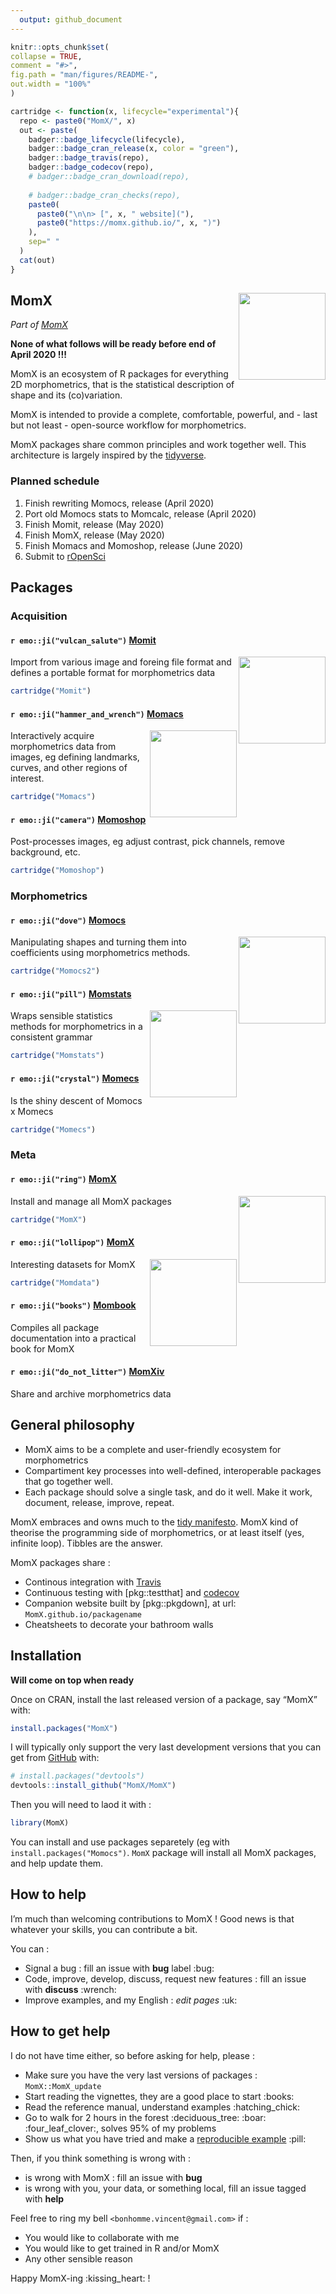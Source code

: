 ```yaml
---
  output: github_document
---
```


<!-- README.md is generated from README.Rmd. Please edit that file -->

```r
knitr::opts_chunk$set(
collapse = TRUE,
comment = "#>",
fig.path = "man/figures/README-",
out.width = "100%"
)
```

```r
cartridge <- function(x, lifecycle="experimental"){
  repo <- paste0("MomX/", x)
  out <- paste(
    badger::badge_lifecycle(lifecycle),
    badger::badge_cran_release(x, color = "green"),
    badger::badge_travis(repo),
    badger::badge_codecov(repo),
    # badger::badge_cran_download(repo),
    
    # badger::badge_cran_checks(repo),
    paste0(
      paste0("\n\n> [", x, " website]("),
      paste0("https://momx.github.io/", x, ")")
    ),
    sep=" "
  )
  cat(out)
}
```

## MomX <a href='http://momx.github.io/MomX'><img src='man/figures/logo.png' align="right" height="139" /></a>

*Part of [MomX](https://momx.github.io/MomX/)*

**None of what follows will be ready before end of April 2020 !!!**

MomX is an ecosystem of R packages for everything 2D morphometrics, that
is the statistical description of shape and its (co)variation. 

MomX is
intended to provide a complete, comfortable, powerful, and - last but
not least - open-source workflow for morphometrics.

MomX packages share common principles and work together well. This
architecture is largely inspired by the
[tidyverse](https://tidyverse.org).

### Planned schedule

1. Finish rewriting Momocs, release (April 2020)
2. Port old Momocs stats to Momcalc, release (April 2020)
3. Finish Momit, release (May 2020)
4. Finish MomX, release (May 2020)
5. Finish Momacs and Momoshop, release (June 2020)
6. Submit to [rOpenSci](https://ropensci.org/)

## Packages
### Acquisition

#### `r emo::ji("vulcan_salute")` [Momit](https://github.com/MomX/Momit)

<a href='http://momx.github.io/Momit'><img src='https://raw.githubusercontent.com/MomX/Momit/master/man/figures/logo.png' align="right" height="139" /></a>

Import from various image and foreing file format and defines a portable format for morphometrics data

```r
cartridge("Momit")
```

#### `r emo::ji("hammer_and_wrench")` [Momacs](https://github.com/MomX/Momacs)

<a href='http://momx.github.io/Momacs'><img src='https://raw.githubusercontent.com/MomX/Momacs/master/man/figures/logo.png' align="right" height="139" /></a>

Interactively acquire morphometrics data from images, eg defining landmarks, curves, and other regions of interest.

```r
cartridge("Momacs")
```

#### `r emo::ji("camera")` [Momoshop](https://github.com/MomX/Momoshop)

Post-processes images, eg adjust contrast, pick channels, remove background, etc.

```r
cartridge("Momoshop")
```

### Morphometrics
#### `r emo::ji("dove")` [Momocs](https://github.com/MomX/Momocs)
<a href='http://momx.github.io/Momocs2'><img src='https://raw.githubusercontent.com/MomX/Momocs2/master/man/figures/logo.png' align="right" height="139" /></a>

Manipulating shapes and turning them into coefficients using morphometrics methods.

```r
cartridge("Momocs2")
```


#### `r emo::ji("pill")` [Momstats](https://github.com/MomX/Momstats)

<a href='http://momx.github.io/Momstats'><img src='https://raw.githubusercontent.com/MomX/Momstats/master/man/figures/logo.png' align="right" height="139" /></a>

Wraps sensible statistics methods for morphometrics in a consistent grammar

```r
cartridge("Momstats")
```

#### `r emo::ji("crystal")` [Momecs](https://github.com/MomX/Momecs)
Is the shiny descent of Momocs x Momecs

```r
cartridge("Momecs")
```

### Meta
#### `r emo::ji("ring")` [MomX](https://github.com/MomX/MomX)

<a href='http://momx.github.io/MomX'><img src='https://raw.githubusercontent.com/MomX/MomX/master/man/figures/logo.png' align="right" height="139" /></a>

Install and manage all MomX packages

```r
cartridge("MomX")
```

#### `r emo::ji("lollipop")` [MomX](https://github.com/MomX/Momdata)

<a href='http://momx.github.io/Momdata'><img src='https://raw.githubusercontent.com/MomX/Momdata/master/man/figures/logo.png' align="right" height="139" /></a>

Interesting datasets for MomX

```r
cartridge("Momdata")
```

#### `r emo::ji("books")` [Mombook](https://github.com/MomX/Momocs)

Compiles all package documentation into a practical book for MomX

#### `r emo::ji("do_not_litter")` [MomXiv](https://github.com/MomX/MomXiv)

Share and archive morphometrics data


## General philosophy
* MomX aims to be a complete and user-friendly ecosystem for morphometrics
* Compartiment key processes into well-defined, interoperable packages that go together well.
* Each package should solve a single task, and do it well. Make it work, document, release, improve, repeat.

MomX embraces and owns much to the [tidy manifesto](https://cran.r-project.org/web/packages/tidyverse/vignettes/manifesto.html). MomX kind of theorise the programming side of morphometrics, or at least itself (yes, infinite loop). Tibbles are the answer.

MomX packages share :

* Continous integration with [Travis](travis-ci.org/)
* Continuous testing with [pkg::testthat] and [codecov](https://codecov.io)
* Companion website built by [pkg::pkgdown], at url: `MomX.github.io/packagename`
* Cheatsheets to decorate your bathroom walls


## Installation
__Will come on top when ready__

Once on CRAN, install the last released version of a package, say "MomX" with:

``` r
install.packages("MomX")
```

I will typically only support the very last development versions that you can get from [GitHub](https://github.com/) with:

``` r
# install.packages("devtools")
devtools::install_github("MomX/MomX")
```

Then you will need to laod it with :

```r
library(MomX)
```

You can install and use packages separetely (eg with `install.packages("Momocs")`. `MomX` package will install all MomX packages, and help update them.

## How to help
I'm much than welcoming contributions to MomX ! Good news is that whatever your skills, you can contribute a bit.

You can :

* Signal a bug : fill an issue with __bug__ label :bug:
* Code, improve, develop, discuss, request new features : fill an issue with __discuss__ :wrench:
* Improve examples, and my English : _edit pages_ :uk:

## How to get help
I do not have time either, so before asking for help, please :

* Make sure you have the very last versions of packages : `MomX::MomX_update`
* Start reading the vignettes, they are a good place to start :books:
* Read the reference manual, understand examples :hatching_chick:
* Go to walk for 2 hours in the forest :deciduous_tree: :boar: :four_leaf_clover:, solves 95% of my problems
* Show us what you have tried and make a [reproducible example](https://stackoverflow.com/questions/5963269/how-to-make-a-great-r-reproducible-example) :pill:

Then, if you think something is wrong with :

* is wrong with MomX : fill an issue with __bug__
* is wrong with you, your data, or something local, fill an issue tagged with __help__

Feel free to ring my bell `<bonhomme.vincent@gmail.com>` if :

* You would like to collaborate with me
* You would like to get trained in R and/or MomX
* Any other sensible reason

Happy MomX-ing :kissing_heart: !

